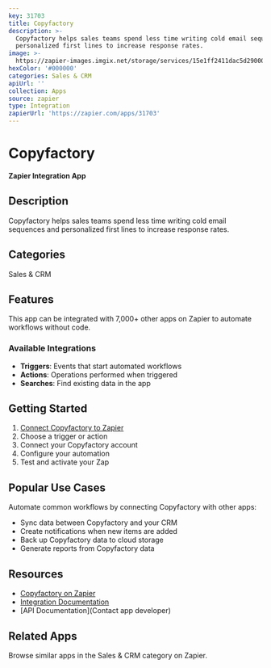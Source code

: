 ```yaml
---
key: 31703
title: Copyfactory
description: >-
  Copyfactory helps sales teams spend less time writing cold email sequences and
  personalized first lines to increase response rates.
image: >-
  https://zapier-images.imgix.net/storage/services/15e1ff2411dac5d290003473de0a5c33.png?auto=format%2Ccompress&ixlib=python-3.0.0&q=50
hexColor: '#000000'
categories: Sales & CRM
apiUrl: ''
collection: Apps
source: zapier
type: Integration
zapierUrl: 'https://zapier.com/apps/31703'
---
```

# Copyfactory

**Zapier Integration App**

## Description

Copyfactory helps sales teams spend less time writing cold email sequences and personalized first lines to increase response rates.

## Categories

Sales & CRM

## Features

This app can be integrated with 7,000+ other apps on Zapier to automate workflows without code.

### Available Integrations

- **Triggers**: Events that start automated workflows
- **Actions**: Operations performed when triggered
- **Searches**: Find existing data in the app

## Getting Started

1. [Connect Copyfactory to Zapier](https://zapier.com/apps/31703)
2. Choose a trigger or action
3. Connect your Copyfactory account
4. Configure your automation
5. Test and activate your Zap

## Popular Use Cases

Automate common workflows by connecting Copyfactory with other apps:

- Sync data between Copyfactory and your CRM
- Create notifications when new items are added
- Back up Copyfactory data to cloud storage
- Generate reports from Copyfactory data

## Resources

- [Copyfactory on Zapier](https://zapier.com/apps/31703)
- [Integration Documentation](https://zapier.com/apps/31703/integrations)
- [API Documentation](Contact app developer)

## Related Apps

Browse similar apps in the Sales & CRM category on Zapier.

